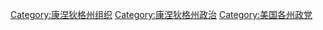 [[Category:康涅狄格州组织|Category:康涅狄格州组织]]
[[Category:康涅狄格州政治|Category:康涅狄格州政治]]
[[Category:美国各州政党|Category:美国各州政党]]